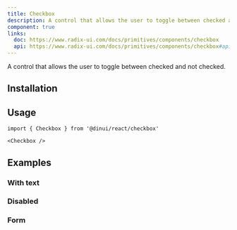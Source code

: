 ```yaml
---
title: Checkbox
description: A control that allows the user to toggle between checked and not checked.
component: true
links:
  doc: https://www.radix-ui.com/docs/primitives/components/checkbox
  api: https://www.radix-ui.com/docs/primitives/components/checkbox#api-reference
---
```


A control that allows the user to toggle between checked and not checked.


<Example path="ui/checkbox-demo" />

## Installation


<InstallationGuide path="ui/checkbox" />

## Usage

```tsx
import { Checkbox } from '@dinui/react/checkbox'
```

```tsx
<Checkbox />
```

## Examples

### With text

<Example path="ui/checkbox-with-text" />

### Disabled

<Example path="ui/checkbox-disabled" />

### Form

<Example path="ui/checkbox-form-single" />

<Example path="ui/checkbox-form-multiple" />
